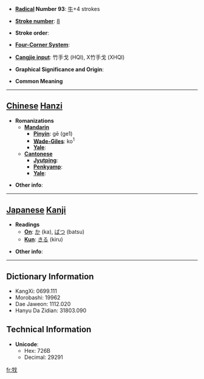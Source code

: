 * '''[[Wiktionary:Chinese radical index| Radical]] Number 93''': [[Wiktionary:Chinese radical index 牛|牛]]+4 strokes

* '''[[Wiktionary:Chinese total strokes index|Stroke number]]''': [[Wiktionary:Chinese total strokes index 8|8]]

* '''Stroke order''': 

* '''[[Wiktionary:Chinese four corner index|Four-Corner System]]''': 

* '''[[Wiktionary:Chinese Cangjie index|Cangjie input]]''': 竹手戈 (HQI), X竹手戈 (XHQI)

* '''Graphical Significance and Origin''': 

* '''Common Meaning'''

----

== [[Chinese]] [[Hanzi]] ==

* '''Romanizations'''
** '''[[Mandarin]]'''
*** '''[[Pinyin]]''': gē (ge1)
*** '''[[Wade-Giles]]''': ko<sup>1</sup>
*** '''[[Yale]]''': 
** '''[[Cantonese]]'''
*** '''[[Jyutping]]''':
*** '''[[Penkyamp]]''': 
*** '''[[Yale]]''': 

* '''Other info''': 

----

== [[Japanese]] [[Kanji]] ==

* '''Readings'''
** '''[[On]]''': [[か]] (ka), [[ばつ]] (batsu)
** '''[[Kun]]''': [[きる]] (kiru)

* '''Other info''':  

----

== Dictionary Information ==

* KangXi: 0699.111
* Morobashi: 19962
* Dae Jaweon: 1112.020
* Hanyu Da Zidian: 31803.090

== Technical Information ==

* '''Unicode''':
** Hex: 726B
** Decimal: 29291

[[fr:牫]]